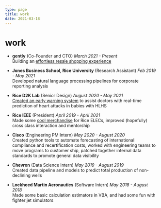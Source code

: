 ```yaml
---
type: page
title: work
date: 2021-03-18
---
```


# work

- **gently** (Co-Founder and CTO) _March 2021 - Present_ \
Building an [effortless resale shopping experience](https://www.gently.com)

- **Jones Business School, Rice University** (Research Assistant) _Feb 2019 - May 2021_ \
Developed natural language processing pipelines for corporate reporting analysis

- **Rice D2K Lab** (Senior Design) _August 2020 - May 2021_ \
[Created an early warning system](https://d2k.rice.edu/news/automated-early-warning-system-help-doctors-save-babies) to assist doctors with real-time prediction of heart attacks in babies with HLHS 

- **Rice IEEE** (President) _April 2019 - April 2021_ \
Made some [cool merchandise](https://www.behance.net/ksrai9914a6) for Rice ELECs, improved (hopefully) cross class interaction and mentorship

- **Cisco** (Engineering PM Intern) _May 2020 - August 2020_ \
Created python tools to automate forecasting of international compliance and recertification costs, worked with engineering teams to move programs to customer ship, patched together internal data standards to promote general data visibility

- **Chevron** (Data Science Intern) _May 2019 - August 2019_ \
Created data pipeline and models to predict total production of non-declining wells

- **Lockheed Martin Aeronautics** (Software Intern) _May 2018 - August 2018_ \
Made some basic calculation estimators in VBA, and had some fun with fighter jet simulators

